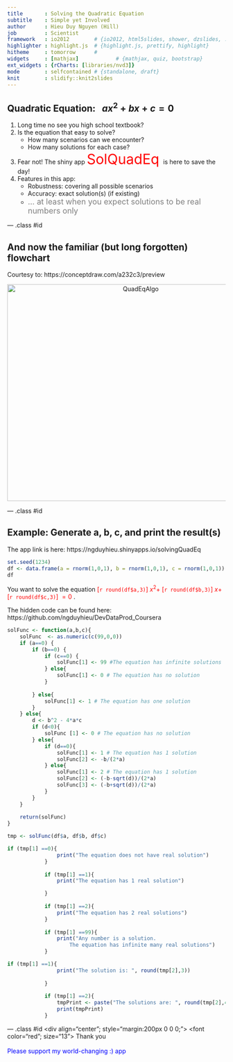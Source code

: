 ```yaml
---
title       : Solving the Quadratic Equation
subtitle    : Simple yet Involved
author      : Hieu Duy Nguyen (Hill)
job         : Scientist
framework   : io2012        # {io2012, html5slides, shower, dzslides, ...}
highlighter : highlight.js  # {highlight.js, prettify, highlight}
hitheme     : tomorrow      # 
widgets     : [mathjax]            # {mathjax, quiz, bootstrap}
ext_widgets : {rCharts: [libraries/nvd3]}
mode        : selfcontained # {standalone, draft}
knit        : slidify::knit2slides
---
```


## Quadratic Equation: $~~ ax^2 + bx + c = 0$

<ol>
<li> Long time no see you high school textbook? </li>
<li> Is the equation that easy to solve? 
    <ul>
        <li>   How many scenarios can we encounter?  </li>
        <li>   How many solutions for each case?  </li>
    </ul>
</li>
<li> Fear not! The shiny app <font color="red" size="6"> SolQuadEq </font> is here to save the day!  </li>
<li> Features in this app:
    <ul>
        <li>   Robustness: covering all possible scenarios  </li>
        <li>   Accuracy: exact solution(s) (if existing)  </li>
        <li>   <font color="gray" size="4"> ... at least when you expect solutions to be real numbers only</font>  </li>
    </ul>
</li>
</ol>

--- .class #id 

## And now the familiar (but long forgotten) flowchart

Courtesy to: https://conceptdraw.com/a232c3/preview

<center> <img src="solQuadEqAlgo.png" alt="QuadEqAlgo" height="500" width="600"> </center>

--- .class #id

## Example: Generate a, b, c, and print the result(s)

The app link is here: https://ngduyhieu.shinyapps.io/solvingQuadEq

```r
set.seed(1234)
df <- data.frame(a = rnorm(1,0,1), b = rnorm(1,0,1), c = rnorm(1,0,1))
df
```

You want to solve the equation <font color="red"> [`r round(df$a,3)`] $x^2 +$ [`r round(df$b,3)`] $x +$ [`r round(df$c,3)`] $= 0$ </font>.

The hidden code can be found here: https://github.com/ngduyhieu/DevDataProd_Coursera

```r
solFunc <- function(a,b,c){
    solFunc  <- as.numeric(c(99,0,0))
    if (a==0) {
        if (b==0) {
            if (c==0) {
                solFunc[1] <- 99 #The equation has infinite solutions
            } else{
                solFunc[1] <- 0 # The equation has no solution
            }
            
        } else{
            solFunc[1] <- 1 # The equation has one solution
        }
    } else{
        d <- b^2 - 4*a*c
        if (d<0){
            solFunc [1] <- 0 # The equation has no solution
        } else{
            if (d==0){
                solFunc[1] <- 1 # The equation has 1 solution
                solFunc[2] <- -b/(2*a)
            } else{
                solFunc[1] <- 2 # The equation has 1 solution
                solFunc[2] <- (-b-sqrt(d))/(2*a)
                solFunc[3] <- (-b+sqrt(d))/(2*a)
            }
        }
    }
    
    return(solFunc)
}

tmp <- solFunc(df$a, df$b, df$c)

if (tmp[1] ==0){
                print("The equation does not have real solution")
            }
            
            if (tmp[1] ==1){
                print("The equation has 1 real solution")

            }
            
            if (tmp[1] ==2){
                print("The equation has 2 real solutions")
            }
            
            if (tmp[1] ==99){
                print("Any number is a solution. 
                    The equation has infinite many real solutions")
            }

if (tmp[1] ==1){
                print("The solution is: ", round(tmp[2],3))
                
            }
            
            if (tmp[1] ==2){
                tmpPrint <- paste("The solutions are: ", round(tmp[2],4), "and ", round(tmp[3],4))
                print(tmpPrint)
            }
```


--- .class #id 
<div align="center"; style="margin:200px 0 0 0;">
<font color="red"; size="13"> Thank you </font>
</br> </br>
<font color="blue"> Please support my world-changing :) app </font>
</div>

